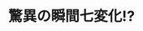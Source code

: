 ﻿---
title: "驚異の瞬間七変化!?"
category: "工学院"
vol: "37"
interviewee: "古屋 秀峰 "
url: ""
tags: []
pdf: "37-5.pdf"
facephoto: ""
career: ""
preface: "らせん構造をとるポリペプチドについての研究。温度を変えることで右巻きから左巻きへ分子構造が変わる理由を研究している。"
---
